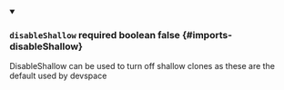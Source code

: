 
<details className="config-field" data-expandable="false" open>
<summary>

### `disableShallow` <span className="config-field-required" data-required="false">required</span> <span className="config-field-type">boolean</span> <span className="config-field-default">false</span> <span className="config-field-enum"></span> {#imports-disableShallow}

DisableShallow can be used to turn off shallow clones as these are the default used
by devspace

</summary>



</details>
